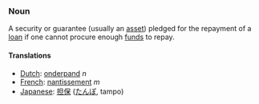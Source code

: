 ===Noun===

A security or guarantee (usually an [[asset]]) pledged for the repayment of a [[loan]] if one cannot procure enough [[fund]]s to repay.

====Translations====
*[[Dutch]]: [[onderpand]] ''n''
*[[French]]: [[nantissement]] ''m''
*[[Japanese]]: [[担保]] ([[たんぽ]], tampo)